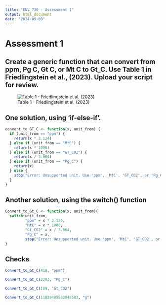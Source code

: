 ```yaml
---
title: "ENV 730 - Assessment 1"
output: html_document
date: "2024-09-09"
---
```


# Assessment 1
## Create a generic function that can convert from ppm, Pg C, Gt C, or Mt C to Gt_C. Use Table 1 in Friedlingstein et al., (2023). Upload your script for review.

![Table 1 - Friedlingstein et al. (2023)](Table 1.png)
 
## One solution, using 'if-else-if'.
 
```r

convert_to_GT_C <- function(x, unit_from) {
  if (unit_from == "ppm") {
    return(x * 2.124)
  } else if (unit_from == "MtC") {
    return(x * 1000)
  } else if (unit_from == "GT_CO2") {
    return(x / 3.664)
  } else if (unit_from == "Pg_C") {
    return(x)
  } else {
    stop("Error: Unsupported unit. Use 'ppm', 'MtC', 'GT_CO2', or 'Pg_C'.")
  }
}

```


## Another solution, using the switch() function

```r

Convert_to_Gt_C <- function(x, unit_from){
  switch(unit_from,
         "ppm" = x * 2.124,
         "MtC" = x * 1000,
         "Gt_CO2" = x / 3.664,
         "Pg_C" = x,
         stop("Error: Unsupported unit. Use 'ppm', 'MtC', 'GT_CO2', or 'Pg_C'."))
}

```

## Checks

```r

Convert_to_Gt_C(418, "ppm")

Convert_to_Gt_C(2203, "Pg_C")

Convert_to_Gt_C(189, "Gt_CO2")

Convert_to_Gt_C(11029485592048583, "g")

```